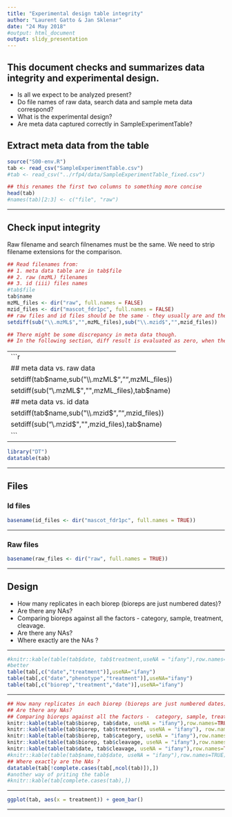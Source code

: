 ```yaml
---
title: "Experimental design table integrity"
author: "Laurent Gatto & Jan Sklenar"
date: "24 May 2018"
#output: html_document
output: slidy_presentation
---
```

## This document checks and summarizes data integrity and experimental design.
- Is all we expect to be analyzed present? 
- Do file names of raw data, search data and sample meta data correspond?
- What is the experimental design? 
- Are meta data captured correctly in SampleExperimentTable?

## Extract meta data from the table
```r
source("S00-env.R")
tab <- read_csv("SampleExperimentTable.csv")
#tab <- read_csv("../rfp4/data/SampleExperimentTable_fixed.csv")

## this renames the first two columns to something more concise
head(tab)
#names(tab)[2:3] <- c("file", "raw")
```
-----

## Check input integrity
Raw filename and search filnenames must be the same. 
We need to strip filename extensions for the comparison.

```r
## Read filenames from:
## 1. meta data table are in tab$file
## 2. raw (mzML) filenames
## 3. id (iii) files names
#tab$file
tab$name
mzML_files <- dir("raw", full.names = FALSE)
mzid_files <- dir("mascot_fdr1pc", full.names = FALSE)
## raw files and id files should be the same - they usually are and the following command should produce zero if they really are the same.
setdiff(sub("\\.mzML$","",mzML_files),sub("\\.mzid$","",mzid_files))

## There might be some discrepancy in meta data though.
## In the following section, diff result is evaluated as zero, when there is no differnece in the file names compared. To print the differences in both sets, we have to run it twice.
```
-----
```r
## meta data vs. raw data
setdiff(tab$name,sub("\\.mzML$","",mzML_files))
setdiff(sub("\\.mzML$","",mzML_files),tab$name)
## meta data vs. id data
setdiff(tab$name,sub("\\.mzid$","",mzid_files))
setdiff(sub("\\.mzid$","",mzid_files),tab$name)
```
-----

```r
library("DT")
datatable(tab)
```
-----

## Files

### Id files

```r
basename(id_files <- dir("mascot_fdr1pc", full.names = TRUE))
```
-----

### Raw files

```r
basename(raw_files <- dir("raw", full.names = TRUE))
```
-----

## Design
- How many replicates in each biorep (bioreps are just numbered dates)?
- Are there any NAs?
- Comparing bioreps against all the factors -  category, sample, treatment, cleavage.
- Are there any NAs?
- Where exactly are the NAs ?

-----


```r
#knitr::kable(table(tab$date, tab$treatment,useNA = "ifany"),row.names=TRUE)
#better
table(tab[,c("date","treatment")],useNA="ifany")
table(tab[,c("date","phenotype","treatment")],useNA="ifany")
table(tab[,c("biorep","treatment","date")],useNA="ifany")
```


-----

```r

## How many replicates in each biorep (bioreps are just numbered dates)?
## Are there any NAs?
## Comparing bioreps against all the factors -  category, sample, treatment, cleavage.
knitr::kable(table(tab$biorep, tab$date, useNA = "ifany"),row.names=TRUE)
knitr::kable(table(tab$biorep, tab$treatment, useNA = "ifany"), row.names=TRUE)
knitr::kable(table(tab$biorep, tab$category, useNA = "ifany"),row.names=TRUE)
knitr::kable(table(tab$biorep, tab$cleavage, useNA = "ifany"),row.names=TRUE)
knitr::kable(table(tab$date, tab$cleavage, useNA = "ifany"),row.names=TRUE)
#knitr::kable(table(tab$name,tab$date, useNA = "ifany"),row.names=TRUE)
## Where exactly are the NAs ?
datatable(tab[!complete.cases(tab[,ncol(tab)]),])
#another way of priting the table
#knitr::kable(tab[complete.cases(tab),])

```

-----

```r
ggplot(tab, aes(x = treatment)) + geom_bar()
```
-----
